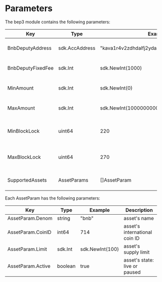 



# Parameters

The bep3 module contains the following parameters:

| Key               | Type           | Example                                       | Description                   |
|-------------------|----------------|-----------------------------------------------|-------------------------------|
| BnbDeputyAddress  | sdk.AccAddress | "kava1r4v2zdhdalfj2ydazallqvrus9fkphmglhn6u6" | deputy's Kava address         |
| BnbDeputyFixedFee | sdk.Int        | sdk.NewInt(1000)                              | deputy's fixed bnb fee        |
| MinAmount         | sdk.Int        | sdk.NewInt(0)                                 | minimum swap amount           |
| MaxAmount         | sdk.Int        | sdk.NewInt(1000000000000)                     | maximum swap amount           |
| MinBlockLock      | uint64         | 220                                           | minimum swap expire height    |
| MaxBlockLock      | uint64         | 270                                           | maximum swap expire height    |
| SupportedAssets   | AssetParams    | []AssetParam                                  | array of supported assets     |

Each AssetParam has the following parameters:

| Key               | Type           | Example                                       | Description                   |
|-------------------|----------------|-----------------------------------------------|-------------------------------|
| AssetParam.Denom  | string         | "bnb"                                         | asset's name                  |
| AssetParam.CoinID | int64          | 714                                           | asset's international coin ID |
| AssetParam.Limit  | sdk.Int        | sdk.NewInt(100)                               | asset's supply limit          |
| AssetParam.Active | boolean        | true                                          | asset's state: live or paused |

